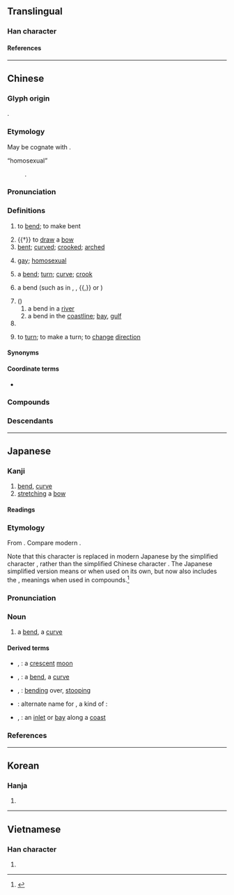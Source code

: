 {{also|弯}}
{{character info}}
==Translingual==

===Han character===
{{Han char|rn=57|rad=弓|as=19|sn=22|canj=VFN|four=22207|ids=⿱䜌弓}}

====References====
{{Han ref|kx=0361.280|dkj=09904|dj=0680.060|hdz=21005.220|uh=5F4E}}

----

==Chinese==
{{zh-forms|s=弯}}

===Glyph origin===
{{Han etym}}
{{Han compound|弓|䜌|c1=s|c2=p|t1=bow|ls=psc}}.

===Etymology===
May be cognate with {{och-l|迂||to bend}}.
; “homosexual”
: {{semantic loan|zh|en|bent}}.

===Pronunciation===
{{zh-pron
|m=wān
|ma=Zh-wān.oga
|m-s=
|c=waan1
|c-t=
|g=
|h=pfs=vân
|j=van1
|mb=
|md=uăng
|mn=oaiⁿ/oan
|mn_note=oaiⁿ - vernacular; oan - literary
|mn-t=uêng1/uang1
|mn-t_note=uêng1 - Chaozhou; uang1 - Shantou
|w=1ue
|x=
|mc=y
|oc=y
|cat=v,a,n,cls
}}

===Definitions===
{{zh-hanzi}}

# to [[bend]]; to make bent
#: {{zh-x|彎腰|to bend over}}
# {{†}} to [[draw]] a [[bow]]
# [[bent]]; [[curved]]; [[crooked]]; [[arched]]
#: {{zh-x|彎曲|bent}}
#: {{zh-x|彎路|curved road}}
#: {{zh-ant|直}}
# {{lb|zh|neologism|slang}} [[gay]]; [[homosexual]]
#: {{zh-x|彎男|gay man}}
#: {{zh-x|變 彎|to become gay}}
#: {{zh-ant|直}}
# a [[bend]]; [[turn]]; [[curve]]; [[crook]]
#: {{zh-x|彎子|a bend}}
#: {{zh-x|拐彎|to turn (at a corner)}}
# {{lb|zh|Chinese calligraphy}} a bend (such as in {{m|mul|㇉}}, {{m|mul|㇌}}, {{m|mul|㇟}}{{,}} or {{m|mul|㇠}})
# ({{zh-l|灣}})
## a bend in a [[river]]
## a bend in the [[coastline]]; [[bay]], [[gulf]]
# {{zh-classifier|[[bent]] objects, such as a quarter moon}}
# {{lb|zh|Penang|_|Hokkien}} to [[turn]]; to make a turn; to [[change]] [[direction]]

====Synonyms====
{{zh-dial|轉}}

====Coordinate terms====
* {{list:basic character strokes/zh}}

===Compounds===
{{zh-der|彎曲|彎弓|彎弓搭箭|彎度|急轉彎|彎腰駝背|急彎|彎路|彎跧|彎彎曲曲|彎子|彎道|大轉彎|彎奔|一彎|寧折不彎|截彎取直|拐彎抹角|曲曲彎彎|畫黛彎蛾|拐彎|盤馬彎弓|曲裡拐彎|拉彎兒|轉彎子|臂彎|繞彎子|轉彎|繞彎兒|轉彎抹角|遛彎兒|彎鉤|豎折彎鉤}}

===Descendants===
{{CJKV|彎|わん|만|loan}}

{{zh-cat|Elementary|Sexual orientations}}

----

==Japanese==
{{ja-kanji forms|弯|彎}}

===Kanji===
{{ja-kanji|grade=|rs=弓19|shin=弯}}

# [[bend]], [[curve]]
# [[stretching]] a [[bow]]

====Readings====
{{ja-readings
|goon=えん<ゑん
|kanon=わん
|kun=ひ-く, ひきまかな-う
}}

===Etymology===
{{ja-kanjitab|わん|yomi=on}}
From {{bor|ja|ltc|彎|tr=*quan|sort=わん}}. Compare modern {{cog|cmn|-}} {{zh-l|彎|tr=wān}}.

Note that this character is replaced in modern Japanese by the simplified character {{m|ja|湾|tr=wan}}, rather than the simplified Chinese character {{m|zh|弯|tr=wān||bend, curve}}. The Japanese simplified version means {{m|en|bay}} or {{m|en|inlet}} when used on its own, but now also includes the {{m|en|bend}}, {{m|en|curve}} meanings when used in compounds.<ref name="KDJ">{{R:Kokugo Dai Jiten}}</ref>

===Pronunciation===
{{ja-pron|yomi=kanon|acc=1|わん}}

===Noun===
{{ja-noun|わん|shin=弯}}

# a [[bend]], a [[curve]]

====Derived terms====
{{der-top}}
* {{ja-l|彎月}}, {{ja-l|湾月|わんげつ|wangetsu}}: a [[crescent]] [[moon]]
* {{ja-l|彎曲}}, {{ja-l|湾曲|わんきょく|wankyoku}}: a [[bend]], a [[curve]]
* {{ja-l|彎屈}}, {{ja-l|湾屈|わんくつ|wankutsu}}: [[bending]] over, [[stooping]]
* {{ja-l|彎珠|わんじゅ|wanju}}: alternate name for {{m|ja|袴葛|tr=hakamakazura}}, a kind of {{vern|orchid tree}}: {{taxlink|Bauhinia japonica|species|ver=200721}}
* {{ja-l|彎入}}, {{ja-l|湾入|わんにゅう|wannyū}}: an [[inlet]] or [[bay]] along a [[coast]]
{{der-bottom}}

===References===
<references/>

----

==Korean==

===Hanja===
{{ko-hanja|만}}

# {{rfdef|ko|sort=弓19}}

----

==Vietnamese==

===Han character===
{{vi-readings|rs=弓19|reading=[[loan]], [[thoăn]]}}

# {{rfdef|vi|sort=弓19}}

{{cln|vi|Han tu}}